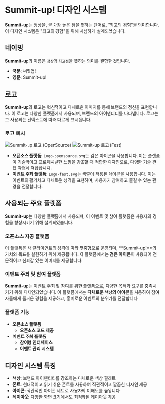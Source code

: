
<Meta title="Design System/introduction" />

# Summit-up! 디자인 시스템

**Summit-up**는 정상을, 곧 가장 높은 점을 뜻하는 단어로, "최고의 경험"을 의미합니다. 이 디자인 시스템은 "최고의 경험"을 위해 세심하게 설계되었습니다.

## 네이밍

**Summit-up**의 이름은 `정상`과 `최고점`을 뜻하는 의미를 결합한 것입니다.

- **국문**: 써밋업!
- **영문**: Summit-up!

## 로고

**Summit-up**의 로고는 혁신적이고 다채로운 이미지를 통해 브랜드의 정신을 표현합니다. 이 로고는 다양한 플랫폼에서 사용되며, 브랜드의 아이덴티티를 나타냅니다. 로고는 그 사용되는 컨텍스트에 따라 다르게 표시됩니다.

### 로고 예시

<div style={{ backgroundColor: '#333', padding: '20px', display: 'flex', justifyContent: 'left', gap: '20px' }}>
  <img
    src="../../assets/introduce/Logo-opensource.svg"
    alt="Summit-up 로고 (OpenSource)"
    style={{ maxWidth: '200px', height: 'auto' }}
  />
  <img
    src="../../assets/introduce/Logo-fest.svg"
    alt="Summit-up 로고 (Fest)"
    style={{ maxWidth: '200px', height: 'auto' }}
  />
</div>

- **오픈소스 플랫폼**: `Logo-opensource.svg`는 검은 아이콘을 사용합니다. 이는 플랫폼이 기술적이고 프로페셔널한 느낌을 강조할 때 적합한 디자인으로, 다양한 기술 관련 작업에 적합합니다.
- **이벤트 주최 플랫폼**: `Logo-fest.svg`는 색깔이 적용된 아이콘을 사용합니다. 이는 이벤트의 활기차고 다채로운 성격을 표현하며, 사용자가 참여하고 즐길 수 있는 환경을 전달합니다.

## 사용되는 주요 플랫폼

**Summit-up**는 다양한 플랫폼에서 사용되며, 이 이벤트 및 참여 플랫폼은 사용자의 경험을 향상시키기 위해 설계되었습니다.

### 오픈소스 제공 플랫폼

이 플랫폼은 각 클라이언트의 성격에 따라 맞춤형으로 운영되며, **Summit-up!**의 가치와 목표를 실현하기 위해 제공됩니다. 이 플랫폼에서는 **검은 아이콘**이 사용되어 전문적이고 신뢰감 있는 이미지를 제공합니다.

### 이벤트 주최 및 참여 플랫폼

**Summit-up**는 이벤트 주최 및 참여를 위한 플랫폼으로, 다양한 목적과 요구를 충족시키기 위해 디자인되었습니다. 이 플랫폼에서는 **다채로운 색상의 아이콘**을 사용하여 참여자들에게 즐거운 경험을 제공하고, 흥미로운 이벤트의 분위기를 전달합니다.

### 플랫폼 기능

- **오픈소스 플랫폼**
  - **오픈소스 코드 제공**
- **이벤트 주최 플랫폼**
  - **참여형 인터페이스**
  - **이벤트 관리 시스템**

## 디자인 시스템 특징

- **색상**: 브랜드 아이덴티티를 강조하는 다채로운 색상 팔레트
- **폰트**: 현대적이고 읽기 쉬운 폰트를 사용하여 직관적이고 깔끔한 디자인 제공
- **아이콘**: 직관적인 아이콘 세트로 사용자의 이해도를 높입니다
- **레이아웃**: 다양한 화면 크기에서도 최적화된 레이아웃 제공
